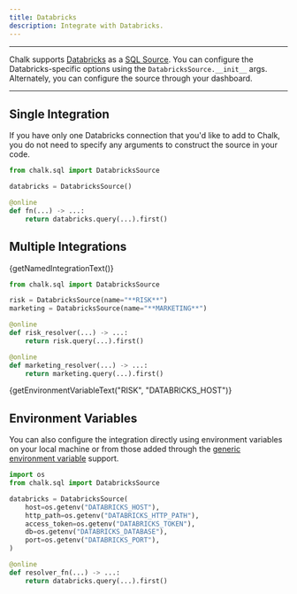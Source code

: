 ```yaml
---
title: Databricks
description: Integrate with Databricks.
---
```



---

Chalk supports [Databricks](https://www.databricks.com/) as a [SQL Source](/docs/sql).
You can configure the Databricks-specific options using the `DatabricksSource.__init__` args.
Alternately, you can configure the source through your dashboard.

---

## Single Integration

If you have only one Databricks connection that you'd like
to add to Chalk, you do not need to specify any arguments
to construct the source in your code.

```py
from chalk.sql import DatabricksSource

databricks = DatabricksSource()

@online
def fn(...) -> ...:
    return databricks.query(...).first()
```


## Multiple Integrations

<span>{getNamedIntegrationText()}</span>

```py
from chalk.sql import DatabricksSource

risk = DatabricksSource(name="**RISK**")
marketing = DatabricksSource(name="**MARKETING**")

@online
def risk_resolver(...) -> ...:
    return risk.query(...).first()

@online
def marketing_resolver(...) -> ...:
    return marketing.query(...).first()
```

<span>{getEnvironmentVariableText("RISK", "DATABRICKS_HOST")}</span>

## Environment Variables

You can also configure the integration directly using environment variables
on your local machine or from those added through the
[generic environment variable](/docs/env-vars) support.

```py
import os
from chalk.sql import DatabricksSource

databricks = DatabricksSource(
    host=os.getenv("DATABRICKS_HOST"),
    http_path=os.getenv("DATABRICKS_HTTP_PATH"),
    access_token=os.getenv("DATABRICKS_TOKEN"),
    db=os.getenv("DATABRICKS_DATABASE"),
    port=os.getenv("DATABRICKS_PORT"),
)

@online
def resolver_fn(...) -> ...:
    return databricks.query(...).first()
```
